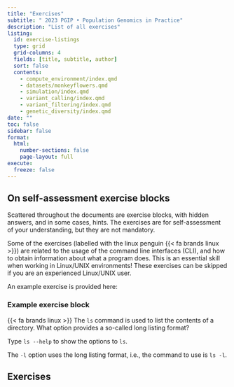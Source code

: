 ```yaml
---
title: "Exercises"
subtitle: " 2023 PGIP • Population Genomics in Practice"
description: "List of all exercises"
listing:
  id: exercise-listings
  type: grid
  grid-columns: 4
  fields: [title, subtitle, author]
  sort: false
  contents:
    - compute_environment/index.qmd
    - datasets/monkeyflowers.qmd
    - simulation/index.qmd
    - variant_calling/index.qmd
    - variant_filtering/index.qmd
    - genetic_diversity/index.qmd
date: ""
toc: false
sidebar: false
format:
  html:
    number-sections: false
    page-layout: full
execute:
  freeze: false
---
```


## On self-assessment exercise blocks

Scattered throughout the documents are exercise blocks, with hidden
answers, and in some cases, hints. The exercises are for
self-assessment of your understanding, but they are not mandatory.

Some of the exercises (labelled with the linux penguin {{< fa
brands linux >}}) are related to the usage of the command line
interfaces (CLI), and how to obtain information about what a program
does. This is an essential skill when working in Linux/UNIX
environments! These exercises can be skipped if you are an experienced
Linux/UNIX user.

An example exercise is provided here:

::: {.callout-exercise}

### Example exercise block

{{< fa brands linux >}} The `ls` command is used to list the contents
of a directory. What option provides a so-called long listing format?

::: {.callout-hint}

Type `ls --help` to show the options to `ls`.

:::

::: {.callout-answer}

The `-l` option uses the long listing format, i.e., the command to use
is `ls -l`.

:::

:::

## Exercises

